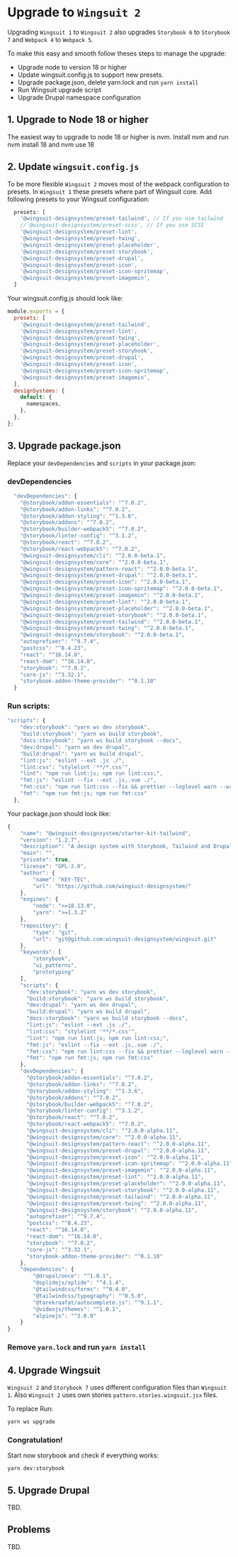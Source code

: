 # Upgrade to `Wingsuit 2`
Upgrading `Wingsuit 1` to `Wingsuit 2` also upgrades `Storybook 6` to `Storybook 7` and `Webpack 4` to `Webpack 5`.

To make this easy and smooth follow theses steps to manage the upgrade:

* Upgrade node to version 18 or higher
* Update wingsuit.config.js to support new presets.
* Upgrade package.json, delete yarn.lock and run `yarn install`
* Run Wingsuit upgrade script
* Upgrade Drupal namespace configuration

## 1. Upgrade to Node 18 or higher
The easiest way to upgrade to node 18 or higher is nvm. Install nvm and run nvm install 18 and nvm use 18

## 2. Update `wingsuit.config.js`
To be more flexible `Wingsuit 2` moves most of the webpack configuration to presets. In `Wingsuit 1` these presets where part of Wingsuit core.
Add following presets to your Wingsuit configuration:

```js
  presets: [
    '@wingsuit-designsystem/preset-tailwind', // If you use tailwind
    //'@wingsuit-designsystem/preset-scss', // If you use SCSS
    '@wingsuit-designsystem/preset-lint',
    '@wingsuit-designsystem/preset-twing',
    '@wingsuit-designsystem/preset-placeholder',
    '@wingsuit-designsystem/preset-storybook',
    '@wingsuit-designsystem/preset-drupal',
    '@wingsuit-designsystem/preset-icon',
    '@wingsuit-designsystem/preset-icon-spritemap',
    '@wingsuit-designsystem/preset-imagemin',
  ]
```
Your wingsuit.config.js should look like:

```js
module.exports = {
  presets: [
    '@wingsuit-designsystem/preset-tailwind',
    '@wingsuit-designsystem/preset-lint',
    '@wingsuit-designsystem/preset-twing',
    '@wingsuit-designsystem/preset-placeholder',
    '@wingsuit-designsystem/preset-storybook',
    '@wingsuit-designsystem/preset-drupal',
    '@wingsuit-designsystem/preset-icon',
    '@wingsuit-designsystem/preset-icon-spritemap',
    '@wingsuit-designsystem/preset-imagemin',
  ],
  designSystems: {
    default: {
      namespaces,
    },
  },
};
```

## 3. Upgrade package.json
Replace your `devDependencies` and `scripts` in your package.json:

### devDependencies
```js
  "devDependencies": {
    "@storybook/addon-essentials": "^7.0.2",
    "@storybook/addon-links": "^7.0.2",
    "@storybook/addon-styling": "^1.3.6",
    "@storybook/addons": "^7.0.2",
    "@storybook/builder-webpack5": "^7.0.2",
    "@storybook/linter-config": "^3.1.2",
    "@storybook/react": "^7.0.2",
    "@storybook/react-webpack5": "^7.0.2",
    "@wingsuit-designsystem/cli": "^2.0.0-beta.1",
    "@wingsuit-designsystem/core": "^2.0.0-beta.1",
    "@wingsuit-designsystem/pattern-react": "^2.0.0-beta.1",
    "@wingsuit-designsystem/preset-drupal": "^2.0.0-beta.1",
    "@wingsuit-designsystem/preset-icon": "^2.0.0-beta.1",
    "@wingsuit-designsystem/preset-icon-spritemap": "^2.0.0-beta.1",
    "@wingsuit-designsystem/preset-imagemin": "^2.0.0-beta.1",
    "@wingsuit-designsystem/preset-lint": "^2.0.0-beta.1",
    "@wingsuit-designsystem/preset-placeholder": "^2.0.0-beta.1",
    "@wingsuit-designsystem/preset-storybook": "^2.0.0-beta.1",
    "@wingsuit-designsystem/preset-tailwind": "^2.0.0-beta.1",
    "@wingsuit-designsystem/preset-twing": "^2.0.0-beta.1",
    "@wingsuit-designsystem/storybook": "^2.0.0-beta.1",
    "autoprefixer": "^9.7.4",
    "postcss": "^8.4.23",
    "react": "^16.14.0",
    "react-dom": "^16.14.0",
    "storybook": "^7.0.2",
    "core-js": "^3.32.1",
    "storybook-addon-theme-provider": "^0.1.10"
  }
```
### Run scripts:

```js
"scripts": {
    "dev:storybook": "yarn ws dev storybook",
    "build:storybook": "yarn ws build storybook",
    "docs:storybook": "yarn ws build storybook --docs",
    "dev:drupal": "yarn ws dev drupal",
    "build:drupal": "yarn ws build drupal",
    "lint:js": "eslint --ext .js ./",
    "lint:css": "stylelint '**/*.css'",
    "lint": "npm run lint:js; npm run lint:css;",
    "fmt:js": "eslint --fix --ext .js,.vue ./",
    "fmt:css": "npm run lint:css --fix && prettier --loglevel warn --write '**/*.{css}'",
    "fmt": "npm run fmt:js; npm run fmt:css"
  },
```

Your package.json should look like:
```js
{
    "name": "@wingsuit-designsystem/starter-kit-tailwind",
    "version": "1.2.7",
    "description": "A design system with Storybook, Tailwind and Drupal",
    "main": "",
    "private": true,
    "license": "GPL-2.0",
    "author": {
        "name": "KEY-TEC",
        "url": "https://github.com/wingsuit-designsystem/"
    },
    "engines": {
        "node": ">=18.13.0",
        "yarn": ">=1.3.2"
    },
    "repository": {
        "type": "git",
        "url": "git@github.com:wingsuit-designsystem/wingsuit.git"
    },
    "keywords": [
        "storybook",
        "ui_patterns",
        "prototyping"
    ],
    "scripts": {
      "dev:storybook": "yarn ws dev storybook",
      "build:storybook": "yarn ws build storybook",
      "dev:drupal": "yarn ws dev drupal",
      "build:drupal": "yarn ws build drupal",
      "docs:storybook": "yarn ws build storybook --docs",
      "lint:js": "eslint --ext .js ./",
      "lint:css": "stylelint '**/*.css'",
      "lint": "npm run lint:js; npm run lint:css;",
      "fmt:js": "eslint --fix --ext .js,.vue ./",
      "fmt:css": "npm run lint:css --fix && prettier --loglevel warn --write '**/*.{css}'",
      "fmt": "npm run fmt:js; npm run fmt:css"
    },
    "devDependencies": {
      "@storybook/addon-essentials": "^7.0.2",
      "@storybook/addon-links": "^7.0.2",
      "@storybook/addon-styling": "^1.3.6",
      "@storybook/addons": "^7.0.2",
      "@storybook/builder-webpack5": "^7.0.2",
      "@storybook/linter-config": "^3.1.2",
      "@storybook/react": "^7.0.2",
      "@storybook/react-webpack5": "^7.0.2",
      "@wingsuit-designsystem/cli": "^2.0.0-alpha.11",
      "@wingsuit-designsystem/core": "^2.0.0-alpha.11",
      "@wingsuit-designsystem/pattern-react": "^2.0.0-alpha.11",
      "@wingsuit-designsystem/preset-drupal": "^2.0.0-alpha.11",
      "@wingsuit-designsystem/preset-icon": "^2.0.0-alpha.11",
      "@wingsuit-designsystem/preset-icon-spritemap": "^2.0.0-alpha.11",
      "@wingsuit-designsystem/preset-imagemin": "^2.0.0-alpha.11",
      "@wingsuit-designsystem/preset-lint": "^2.0.0-alpha.11",
      "@wingsuit-designsystem/preset-placeholder": "^2.0.0-alpha.11",
      "@wingsuit-designsystem/preset-storybook": "^2.0.0-alpha.11",
      "@wingsuit-designsystem/preset-tailwind": "^2.0.0-alpha.11",
      "@wingsuit-designsystem/preset-twing": "^2.0.0-alpha.11",
      "@wingsuit-designsystem/storybook": "^2.0.0-alpha.11",
      "autoprefixer": "^9.7.4",
      "postcss": "^8.4.23",
      "react": "^16.14.0",
      "react-dom": "^16.14.0",
      "storybook": "^7.0.2",
      "core-js": "^3.32.1",
      "storybook-addon-theme-provider": "^0.1.10"
    },
    "dependencies": {
        "@drupal/once": "^1.0.1",
        "@splidejs/splide": "^4.1.4",
        "@tailwindcss/forms": "^0.4.0",
        "@tailwindcss/typography": "^0.5.0",
        "@tarekraafat/autocomplete.js": "^9.1.1",
        "@videojs/themes": "^1.0.1",
        "alpinejs": "^3.0.9"
    }
}

```


### Remove `yarn.lock` and run `yarn install`

## 4. Upgrade Wingsuit
`Wingsuit 2` and `Storybook 7` uses different configuration files than `Wingsuit 1`. Also `Wingsuit 2` uses own stories `pattern.stories.wingsuit.jsx` files.

To replace Run:
```js
yarn ws upgrade
```

### Congratulation!
Start now storybook and check if everything works:
```
yarn dev:storybook

```

## 5. Upgrade Drupal
TBD.


## Problems
TBD.
